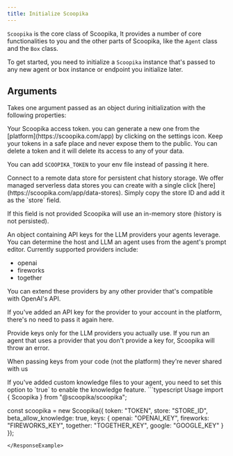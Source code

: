 ```yaml
---
title: Initialize Scoopika
---
```


`Scoopika` is the core class of Scoopika, It provides a number of core functionalities to you and the other parts of Scoopika, like the `Agent` class and the `Box` class.

To get started, you need to initialize a `Scoopika` instance that's passed to any new agent or box instance or endpoint you initialize later.

## Arguments
Takes one argument passed as an object during initialization with the following properties:

<ParamField path="token" type="string">
  Your Scoopika access token. you can generate a new one from the [platform](https://scoopika.com/app) by clicking on the settings icon. Keep your tokens in a safe place and never expose them to the public. You can delete a token and it will delete its access to any of your data.

  You can add `SCOOPIKA_TOKEN` to your env file instead of passing it here.
</ParamField>

<ParamField path="store" type="string">
  Connect to a remote data store for persistent chat history storage. We offer managed serverless data stores you can create with a single click [here](https://scoopika.com/app/data-stores). Simply copy the store ID and add it as the `store` field.

  <Info>If this field is not provided Scoopika will use an in-memory store (history is not persisted).</Info>
</ParamField>

<ParamField path="keys" type="object">
  An object containing API keys for the LLM providers your agents leverage. You can determine the host and LLM an agent uses from the agent's prompt editor. Currently supported providers include:

  - openai
  - fireworks
  - together

  You can extend these providers by any other provider that's compatible with OpenAI's API.

  If you've added an API key for the provider to your account in the platform, there's no need to pass it again here.

  Provide keys only for the LLM providers you actually use. If you run an agent that uses a provider that you don't provide a key for, Scoopika will throw an error.

  <Check>When passing keys from your code (not the platform) they're never shared with us</Check>

</ParamField>

<ParamField path="beta_allow_knowledge" type="boolean">
  If you've added custom knowledge files to your agent, you need to set this option to `true` to enable the knowledge feature.
</ParamField>

<ResponseExample>
```typescript Usage
import { Scoopika } from "@scoopika/scoopika";

const scoopika = new Scoopika({
	token: "TOKEN",
	store: "STORE_ID",
    beta_allow_knowledge: true,
	keys: {
		openai: "OPENAI_KEY",
		fireworks: "FIREWORKS_KEY",
		together: "TOGETHER_KEY",
		google: "GOOGLE_KEY"
	}
});
```
</ResponseExample>